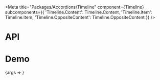 
<Meta
  title="Packages/Accordions/Timeline"
  component={Timeline}
  subcomponents={{
    'Timeline.Content': Timeline.Content,
    'Timeline.Item': Timeline.Item,
    'Timeline.OppositeContent': Timeline.OppositeContent
  }}
/>

# API

<ArgsTable />

# Demo

<Canvas>
  <Story
    name="Timeline"
    args={{ hasIcon: false, hasOppositeContent: false, items: ITEMS }}
    argTypes={{
      hasIcon: { name: 'icon', table: { category: 'Timeline.Item' } },
      surfaceColor: {
        name: 'surfaceColor',
        control: { type: 'color' },
        table: { category: 'Timeline.Item' }
      },
      hasOppositeContent: { name: 'Timeline.OppositeContent', table: { category: 'Story' } },
      items: { name: 'Timeline.Item[]', table: { category: 'Story' } }
    }}
  >
    {args => <TimelineStory {...args} />}
  </Story>
</Canvas>
